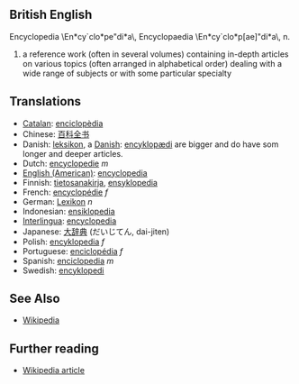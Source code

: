 ==British English==
Encyclopedia \En*cy`clo*pe"di*a\, Encyclopaedia
\En*cy`clo*p[ae]"di*a\, n.
# a reference work (often in several volumes) containing in-depth articles on various topics (often arranged in alphabetical order) dealing with a wide range of subjects or with some particular specialty

==Translations==
*[[Catalan]]: [[enciclopèdia]]
*Chinese: [[百科全书]]
*Danish: [[leksikon]], a [[Danish]]: [[encyklopædi]] are bigger and do have som longer and deeper articles.
*Dutch: [[encyclopedie]] ''m''
*[[English (American)]]: [[encyclopedia]]
*Finnish: [[tietosanakirja]], [[ensyklopedia]]
*French: [[encyclopédie]] ''f''
*German: [[Lexikon]] ''n''
*Indonesian: [[ensiklopedia]]
*[[Interlingua]]: [[encyclopedia]]
*Japanese: [[大辞典]] (だいじてん, dai-jiten)
*Polish: [[encyklopedia]] ''f''
*Portuguese: [[enciclopédia]] ''f''
*Spanish: [[enciclopedia]] ''m''
*Swedish: [[encyklopedi]]

==See Also==

* [[Wikipedia]]

== Further reading ==
* [[en:Encyclopedia|Wikipedia article]]